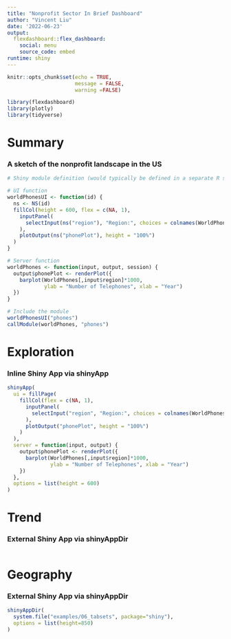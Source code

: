 ```yaml
---
title: "Nonprofit Sector In Brief Dashboard"
author: "Vincent Liu"
date: '2022-06-23'
output: 
  flexdashboard::flex_dashboard:
    social: menu
    source_code: embed 
runtime: shiny
---
```


```r
knitr::opts_chunk$set(echo = TRUE, 
                      message = FALSE, 
                      warning =FALSE)
```

```r
library(flexdashboard)
library(plotly)
library(tidyverse)
```



Summary 
=======================================================================

### **A sketch of the nonprofit landscape in the US**

```r
# Shiny module definition (would typically be defined in a separate R script)

# UI function
worldPhonesUI <- function(id) {
  ns <- NS(id)
  fillCol(height = 600, flex = c(NA, 1), 
    inputPanel(
      selectInput(ns("region"), "Region:", choices = colnames(WorldPhones))
    ),
    plotOutput(ns("phonePlot"), height = "100%")
  )
}

# Server function
worldPhones <- function(input, output, session) {
  output$phonePlot <- renderPlot({
    barplot(WorldPhones[,input$region]*1000, 
            ylab = "Number of Telephones", xlab = "Year")
  })
}
```

```r
# Include the module
worldPhonesUI("phones")
callModule(worldPhones, "phones")
```


Exploration
=======================================================================

### Inline Shiny App via shinyApp

```r
shinyApp(
  ui = fillPage(
    fillCol(flex = c(NA, 1), 
      inputPanel(
        selectInput("region", "Region:", choices = colnames(WorldPhones))
      ),
      plotOutput("phonePlot", height = "100%")
    )
  ),
  server = function(input, output) {
    output$phonePlot <- renderPlot({
      barplot(WorldPhones[,input$region]*1000, 
              ylab = "Number of Telephones", xlab = "Year")
    })
  },
  options = list(height = 600)
)
```


Trend
=======================================================================

### External Shiny App via shinyAppDir

```r

```


Geography
=======================================================================

### External Shiny App via shinyAppDir

```r
shinyAppDir(
  system.file("examples/06_tabsets", package="shiny"),
  options = list(height=850)
)
```

